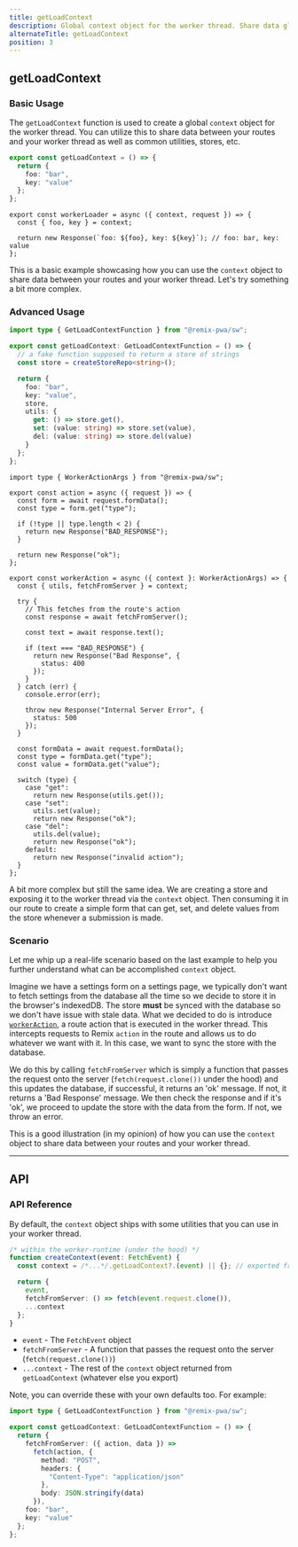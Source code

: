 ```yaml
---
title: getLoadContext
description: Global context object for the worker thread. Share data globally between your workers in your routes and your service worker.
alternateTitle: getLoadContext
position: 3
---
```



## getLoadContext

### Basic Usage

The `getLoadContext` function is used to create a global `context` object for the worker thread. You can utilize this to share data between your routes and your worker thread
as well as common utilities, stores, etc.

<Snippet>

```ts {{ filename:'entry.worker.ts' }}
export const getLoadContext = () => {
  return {
    foo: "bar",
    key: "value"
  };
};
```

```tsx {{ filename:'app/routes/docs.tsx' }}
export const workerLoader = async ({ context, request }) => {
  const { foo, key } = context;

  return new Response(`foo: ${foo}, key: ${key}`); // foo: bar, key: value
};
```

</Snippet>

This is a basic example showcasing how you can use the `context` object to share data between your routes and your worker thread.
Let's try something a bit more complex.

### Advanced Usage

<Snippet>

```ts {{ filename:'entry.worker.ts' }}
import type { GetLoadContextFunction } from "@remix-pwa/sw";

export const getLoadContext: GetLoadContextFunction = () => {
  // a fake function supposed to return a store of strings
  const store = createStoreRepo<string>();

  return {
    foo: "bar",
    key: "value",
    store,
    utils: {
      get: () => store.get(),
      set: (value: string) => store.set(value),
      del: (value: string) => store.del(value)
    }
  };
};
```

```tsx {{ filename:'app/routes/form.tsx' }}
import type { WorkerActionArgs } from "@remix-pwa/sw";

export const action = async ({ request }) => {
  const form = await request.formData();
  const type = form.get("type");

  if (!type || type.length < 2) {
    return new Response("BAD_RESPONSE");
  }

  return new Response("ok");
};

export const workerAction = async ({ context }: WorkerActionArgs) => {
  const { utils, fetchFromServer } = context;

  try {
    // This fetches from the route's action
    const response = await fetchFromServer();

    const text = await response.text();

    if (text === "BAD_RESPONSE") {
      return new Response("Bad Response", {
        status: 400
      });
    }
  } catch (err) {
    console.error(err);

    throw new Response("Internal Server Error", {
      status: 500
    });
  }

  const formData = await request.formData();
  const type = formData.get("type");
  const value = formData.get("value");

  switch (type) {
    case "get":
      return new Response(utils.get());
    case "set":
      utils.set(value);
      return new Response("ok");
    case "del":
      utils.del(value);
      return new Response("ok");
    default:
      return new Response("invalid action");
  }
};
```

</Snippet>

A bit more complex but still the same idea. We are creating a store and exposing it to the worker thread via the `context` object.
Then consuming it in our route to create a simple form that can get, set, and delete values from the store whenever a submission is made.

### Scenario

Let me whip up a real-life scenario based on the last example to help you further understand what can be accomplished `context` object.

Imagine we have a settings form on a settings page, we typically don't want to fetch settings from the database all the time so we decide
to store it in the browser's indexedDB. The store **must** be synced with the database so we don't have issue with stale data. What we decided to do is
introduce [`workerAction`]('/docs/worker-action'), a route action that is executed in the worker thread. This intercepts requests to Remix `action` in the route
and allows us to do whatever we want with it. In this case, we want to sync the store with the database.

We do this by calling `fetchFromServer` which is simply a function that passes the request onto the server (`fetch(request.clone())` under the hood)
and this updates the database, if successful, it returns an 'ok' message. If not, it returns a 'Bad Response' message. We then check the response and
if it's 'ok', we proceed to update the store with the data from the form. If not, we throw an error.

This is a good illustration (in my opinion) of how you can use the `context` object to share data between your routes and your worker thread.

---

## API

### API Reference

By default, the `context` object ships with some utilities that you can use in your worker thread.

```ts
/* within the worker-runtime (under the hood) */
function createContext(event: FetchEvent) {
  const context = /*...*/.getLoadContext?.(event) || {}; // exported from worker file

  return {
    event,
    fetchFromServer: () => fetch(event.request.clone()),
    ...context
  };
}
```

- `event` - The `FetchEvent` object
- `fetchFromServer` - A function that passes the request onto the server (`fetch(request.clone())`)
- `...context` - The rest of the `context` object returned from `getLoadContext` (whatever else you export)

Note, you can override these with your own defaults too. For example:

```ts {{ filename:'entry.worker.ts' }}
import type { GetLoadContextFunction } from "@remix-pwa/sw";

export const getLoadContext: GetLoadContextFunction = () => {
  return {
    fetchFromServer: ({ action, data }) =>
      fetch(action, {
        method: "POST",
        headers: {
          "Content-Type": "application/json"
        },
        body: JSON.stringify(data)
      }),
    foo: "bar",
    key: "value"
  };
};
```
